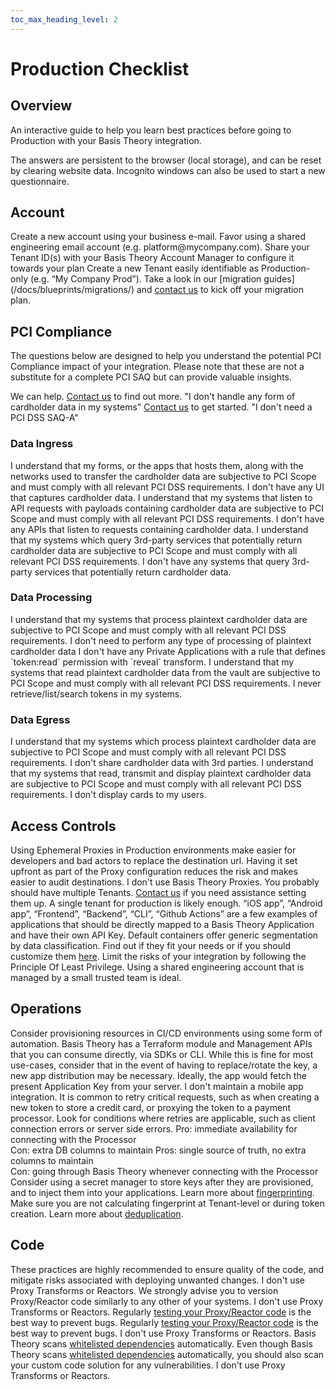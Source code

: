 ```yaml
---
toc_max_heading_level: 2
---
```



# Production Checklist

## Overview

An interactive guide to help you learn best practices before going to Production with your Basis Theory integration.

The answers are persistent to the browser (local storage), and can be reset by clearing website data. Incognito windows can also be used to start a new questionnaire.

## Account

<QuestionCard question="Did you create your account using a business e-mail?">
  <Content type="no">
    <Alert type="warning">Create a new account using your business e-mail. Favor using a shared engineering email account (e.g. platform@mycompany.com).</Alert>
  </Content>
</QuestionCard>

<QuestionCard question="Did you create at least one Tenant exclusive for Production?">
  <Content type="yes">
    <Alert type="info">Share your Tenant ID(s) with your Basis Theory Account Manager to configure it towards your plan</Alert>
  </Content>
  <Content type="no">
    <Alert type="warning">Create a new Tenant easily identifiable as Production-only (e.g. “My Company Prod”).</Alert>
  </Content>
</QuestionCard>

<QuestionCard question="Do you need to import data into Basis Theory, such as Cards on File from a Payment Processor, external vault or your own database?" noType="right">
  <Content type="yes">
    <Alert type="info">Take a look in our [migration guides](/docs/blueprints/migrations/) and <a href="https://basistheory.com/contact" target="_blank">contact us</a> to kick off your migration plan.</Alert>
  </Content>
</QuestionCard>

## PCI Compliance

The questions below are designed to help you understand the potential PCI Compliance impact of your integration. Please note that these are not a substitute for a complete PCI SAQ but can provide valuable insights.

<QuestionCard question="Do you know the level of PCI Compliance your business needs?">
  <Content type="no">
    <Alert type="warning">We can help. <a href="https://basistheory.com/contact" target="_blank">Contact us</a> to find out more.</Alert>
  </Content>
  <Content type="na">
    <Alert type="neutral">"I don't handle any form of cardholder data in my systems"</Alert>
  </Content>
</QuestionCard>


<QuestionCard question="Did you complete your PCI DSS SAQ-A with Basis Theory?">
  <Content type="no">
    <Alert type="warning"><a href="https://basistheory.com/contact" target="_blank">Contact us</a> to get started.</Alert>
  </Content>
  <Content type="na">
    <Alert type="neutral">"I don't need a PCI DSS SAQ-A"</Alert>
  </Content>
</QuestionCard>

### Data Ingress

<QuestionCard question="Are you using Basis Theory Elements for all user-facing  cardholder data capture?">
  <Content type="no">
    <Alert type="warning">I understand that my forms, or the apps that hosts them, along with the networks used to transfer the cardholder data are subjective to PCI Scope and must comply with all relevant PCI DSS requirements.</Alert>
  </Content>
  <Content type="na">
    <Alert type="neutral">I don't have any UI that captures cardholder data.</Alert>
  </Content>
</QuestionCard>

<QuestionCard question="Are you using Basis Theory Pre-Configured Proxies for all API-based (webhooks, secure APIs, etc.) cardholder data capture?">
  <Content type="no">
    <Alert type="warning">I understand that my systems that listen to API requests with payloads containing cardholder data are subjective to PCI Scope and must comply with all relevant PCI DSS requirements.</Alert>
  </Content>
  <Content type="na">
    <Alert type="neutral">I don't have any APIs that listen to requests containing cardholder data.</Alert>
  </Content>
</QuestionCard>

<QuestionCard question="Are you using Basis Theory Pre-Configured Proxies or Reactors for all queries to 3rd-parties that can potentially return cardholder data?">
  <Content type="no">
    <Alert type="warning">I understand that my systems which query 3rd-party services that potentially return cardholder data are subjective to PCI Scope and must comply with all relevant PCI DSS requirements.</Alert>
  </Content>
  <Content type="na">
    <Alert type="neutral">I don't have any systems that query 3rd-party services that potentially return cardholder data.</Alert>
  </Content>
</QuestionCard>

### Data Processing

<QuestionCard question="Are you using Basis Theory Reactors for processing any plaintext cardholder data?">
  <Content type="no">
    <Alert type="warning">I understand that my systems that process plaintext cardholder data are subjective to PCI Scope and must comply with all relevant PCI DSS requirements.</Alert>
  </Content>
  <Content type="na">
    <Alert type="neutral">I don't need to perform any type of processing of plaintext cardholder data</Alert>
  </Content>
</QuestionCard>

<QuestionCard question="Are you reading only masked cardholder data from the vault in retrieve/list/search operations?">
  <Content type="yes">
    <Alert type="info">I don't have any Private Applications with a rule that defines `token:read` permission with `reveal` transform. </Alert>
  </Content>
  <Content type="no">
    <Alert type="warning">I understand that my systems that read plaintext cardholder data from the vault are subjective to PCI Scope and must comply with all relevant PCI DSS requirements.</Alert>
  </Content>
  <Content type="na">
    <Alert type="neutral">I never retrieve/list/search tokens in my systems.</Alert>
  </Content>
</QuestionCard>

### Data Egress

<QuestionCard question="Are you using Basis Theory Proxies or Reactors to send cardholder data to 3rd parties?">
  <Content type="no">
    <Alert type="warning">I understand that my systems which process plaintext cardholder data are subjective to PCI Scope and must comply with all relevant PCI DSS requirements.</Alert>
  </Content>
  <Content type="na">
    <Alert type="neutral">I don't share cardholder data with 3rd parties.</Alert>
  </Content>
</QuestionCard>

<QuestionCard question="Are you using Basis Theory Elements to display cardholder data to users, with the proper use of Sessions and data retrieval through the Elements context?">
  <Content type="no">
    <Alert type="warning">I understand that my systems that read, transmit and display plaintext cardholder data are subjective to PCI Scope and must comply with all relevant PCI DSS requirements.</Alert>
  </Content>
  <Content type="na">
    <Alert type="neutral">I don't display cards to my users.</Alert>
  </Content>
</QuestionCard>

## Access Controls

<QuestionCard question="Are you using only Pre-Configured Proxies and have disabled Ephemeral Proxy in your Production Tenant(s)?">
  <Content type="no">
    <Alert type="warning">Using Ephemeral Proxies in Production environments make easier for developers and bad actors to replace the destination url. Having it set upfront as part of the Proxy configuration reduces the risk and makes easier to audit destinations.</Alert>
  </Content>
  <Content type="na">
    <Alert type="neutral">I don't use Basis Theory Proxies.</Alert>
  </Content>
</QuestionCard>

<QuestionCard question="Do you have large customers or business units that require advanced management or specialized data governance rules?" noType="right">
  <Content type="yes">
    <Alert type="warning">You probably should have multiple Tenants. <a href="https://basistheory.com/contact" target="_blank">Contact us</a> if you need assistance setting them up.</Alert>
  </Content>
  <Content type="no">
    <Alert type="info">A single tenant for production is likely enough.</Alert>
  </Content>
</QuestionCard>

<QuestionCard question="Are your systems well represented by Basis Theory Applications?">
  <Content type="no">
    <Alert type="warning">“iOS app”, “Android app”, “Frontend”, “Backend”, “CLI”, “Github Actions” are a few examples of applications that should be directly mapped to a Basis Theory Application and have their own API Key.</Alert>
  </Content>
</QuestionCard>

<QuestionCard question="Are you organizing tokens in containers considering your present and near-future needs?">
  <Content type="no">
    <Alert type="warning">Default containers offer generic segmentation by data classification. Find out if they fit your needs or if you should customize them <a href="/docs/concepts/what-are-containers">here</a>.</Alert>
  </Content>
</QuestionCard>

<QuestionCard question="Do your Applications only have the necessary permissions used in Production?">
  <Content type="no">
    <Alert type="warning">Limit the risks of your integration by following the Principle Of Least Privilege.</Alert>
  </Content>
</QuestionCard>

<QuestionCard question="Do you have a strict list of users that can access your Production Tenant(s)?">
  <Content type="no">
    <Alert type="warning">Using a shared engineering account that is managed by a small trusted team is ideal.</Alert>
  </Content>
</QuestionCard>

## Operations

<QuestionCard question="Are you using Infrastructure-as-Code (IaC) or other form of automation to provision Basis Theory Resources (Applications, Reactors, Proxies, etc.)?">
  <Content type="no">
    <Alert type="warning">Consider provisioning resources in CI/CD environments using some form of automation. Basis Theory has a Terraform module and Management APIs that you can consume directly, via SDKs or CLI.</Alert>
  </Content>
</QuestionCard>

<QuestionCard question="Are you hardcoding or embedding a Public Application Key in your mobile app?" noType="right">
  <Content type="yes">
    <Alert type="warning">While this is fine for most use-cases, consider that in the event of having to replace/rotate the key, a new app distribution may be necessary.</Alert>
  </Content>
  <Content type="no">
    <Alert type="info">Ideally, the app would fetch the present Application Key from your server.</Alert>
  </Content>
  <Content type="na">
    <Alert type="neutral">I don't maintain a mobile app integration.</Alert>
  </Content>
</QuestionCard>

<QuestionCard question="Have you implemented retry logic on most critical workflows?">
  <Content type="no">
    <Alert type="warning">It is common to retry critical requests, such as when creating a new token to store a credit card, or proxying the token to a payment processor. Look for conditions where retries are applicable, such as client connection errors or server side errors.</Alert>
  </Content>
</QuestionCard>

<QuestionCard question="Are you storing PSP tokens in your own database, next to the Basis Theory Token?" noType="right">
  <Content type="yes">
    <Alert type="info">Pro: immediate availability for connecting with the Processor<br/>Con: extra DB columns to maintain</Alert>
  </Content>
</QuestionCard>

<QuestionCard question="Are you storing PSP tokens in Basis Theory Token metadata?" noType="right">
  <Content type="yes">
    <Alert type="info">Pros: single source of truth, no extra columns to maintain<br/>Con: going through Basis Theory whenever connecting with the Processor</Alert>
  </Content>
</QuestionCard>

<QuestionCard question="Are you storing your Basis Theory API Keys in a secret manager or using a specialized tool to manage IaC sensitive outputs?">
  <Content type="no">
    <Alert type="warning">Consider using a secret manager to store keys after they are provisioned, and to inject them into your applications.</Alert>
  </Content>
</QuestionCard>

<QuestionCard question="Do you need to correlate tokenized data? For example: track if the same credit card has been used multiple times by different users." noType="right">
  <Content type="yes">
    <Alert type="info">Learn more about <a href="docs/concepts/what-are-tokens#fingerprinting">fingerprinting</a>.</Alert>
  </Content>
  <Content type="no">
    <Alert type="warning">Make sure you are not calculating fingerprint at Tenant-level or during token creation.</Alert>
  </Content>
</QuestionCard>

<QuestionCard question="Do you need to prevent creating duplicate tokens? For example: prevent the same data being tokenized more than once." noType="right">
  <Content type="yes">
    <Alert type="info">Learn more about <a href="docs/concepts/what-are-tokens#deduplication">deduplication</a>.</Alert>
  </Content>
</QuestionCard>

## Code

<QuestionCard question="Do you conduct Proxy/Reactor code reviews and maintain a rollback plan, following a structured change management process?">
  <Content type="no">
    <Alert type="warning">These practices are highly recommended to ensure quality of the code, and mitigate risks associated with deploying unwanted changes.</Alert>
  </Content>
  <Content type="na">
    <Alert type="neutral">I don't use Proxy Transforms or Reactors.</Alert>
  </Content>
</QuestionCard>

<QuestionCard question="Do you version your Proxy/Reactor code to maintain an audit trail of changes to system components?">
  <Content type="no">
    <Alert type="warning">We strongly advise you to version Proxy/Reactor code similarly to any other of your systems.</Alert>
  </Content>
  <Content type="na">
    <Alert type="neutral">I don't use Proxy Transforms or Reactors.</Alert>
  </Content>
</QuestionCard>

<QuestionCard question="Do you regularly test your Proxy/Reactor code, following the recommended practices?">
  <Content type="yes">
    <Alert type="info">Regularly <a href="/docs/api/testing#testing-reactors">testing your Proxy/Reactor code</a> is the best way to prevent bugs.</Alert>
  </Content>
  <Content type="no">
    <Alert type="warning">Regularly <a href="/docs/api/testing#testing-reactors">testing your Proxy/Reactor code</a> is the best way to prevent bugs.</Alert>
  </Content>
  <Content type="na">
    <Alert type="neutral">I don't use Proxy Transforms or Reactors.</Alert>
  </Content>
</QuestionCard>

<QuestionCard question="Do you regularly run vulnerability scans in your Proxy/Reactor code?">
  <Content type="yes">
    <Alert type="info">Basis Theory scans <a href="/docs/api/reactors/reactor-dependencies">whitelisted dependencies</a> automatically.</Alert>
  </Content>
  <Content type="no">
    <Alert type="warning">Even though Basis Theory scans <a href="/docs/api/reactors/reactor-dependencies">whitelisted dependencies</a> automatically, you should also scan your custom code solution for any vulnerabilities.</Alert>
  </Content>
  <Content type="na">
    <Alert type="neutral">I don't use Proxy Transforms or Reactors.</Alert>
  </Content>
</QuestionCard>

